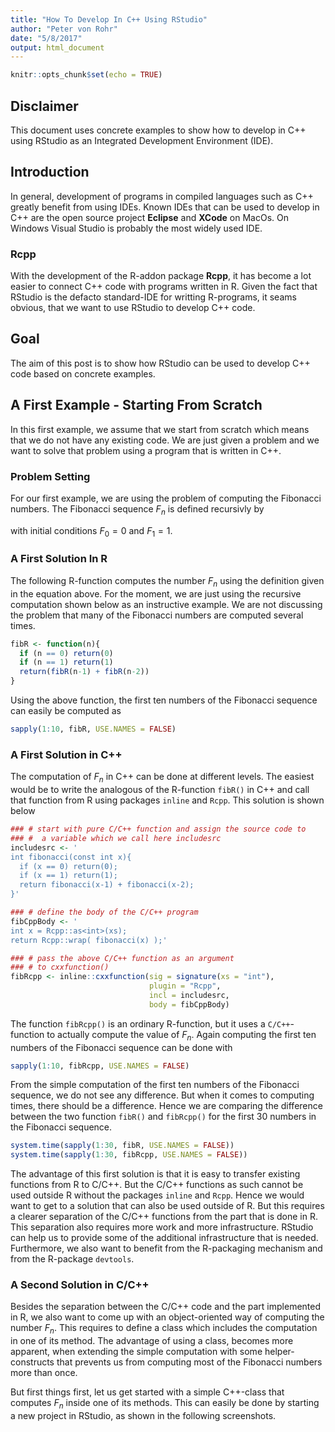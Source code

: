 ```yaml
---
title: "How To Develop In C++ Using RStudio"
author: "Peter von Rohr"
date: "5/8/2017"
output: html_document
---
```


```r
knitr::opts_chunk$set(echo = TRUE)
```

## Disclaimer
This document uses concrete examples to show how to develop in C++ using RStudio as an Integrated Development Environment (IDE).


## Introduction
In general, development of programs in compiled languages such as C++ greatly benefit from using IDEs. Known IDEs that can be used to develop in C++ are the open source project __Eclipse__ and __XCode__ on MacOs. On Windows Visual Studio is probably the most widely used IDE.

### Rcpp
With the development of the R-addon package __Rcpp__, it has become a lot easier to connect C++ code with programs written in R. Given the fact that RStudio is the defacto standard-IDE for writting R-programs, it seams obvious, that we want to use RStudio to develop C++ code.


## Goal
The aim of this post is to show how RStudio can be used to develop C++ code based on concrete examples. 


## A First Example - Starting From Scratch
In this first example, we assume that we start from scratch which means that we do not have any existing code. We are just given a problem and we want to solve that problem using a program that is written in C++. 

### Problem Setting
For our first example, we are using the problem of computing the Fibonacci numbers. The Fibonacci sequence $F_n$ is defined recursivly by 

\begin{equation}
F_n = F_{n-2} + F_{n-1}
\label{eq:FibDef}
\end{equation}

with initial conditions $F_0 = 0$ and $F_1 = 1$. 

### A First Solution In R
The following R-function computes the number $F_n$ using the definition given in the equation above. For the moment, we are just using the recursive computation shown below as an instructive example. We are not discussing the problem that many of the Fibonacci numbers are computed several times.

```r
fibR <- function(n){
  if (n == 0) return(0)
  if (n == 1) return(1)
  return(fibR(n-1) + fibR(n-2))
}
```

Using the above function, the first ten numbers of the Fibonacci sequence can easily be computed as

```r
sapply(1:10, fibR, USE.NAMES = FALSE)
```

### A First Solution in C++
The computation of $F_n$ in C++ can be done at different levels. The easiest would be to write the analogous of the R-function `fibR()` in C++ and call that function from R using packages `inline` and `Rcpp`. This solution is shown below

```r
### # start with pure C/C++ function and assign the source code to
### #  a variable which we call here includesrc
includesrc <- '
int fibonacci(const int x){
  if (x == 0) return(0);
  if (x == 1) return(1);
  return fibonacci(x-1) + fibonacci(x-2);
}'

### # define the body of the C/C++ program
fibCppBody <- '
int x = Rcpp::as<int>(xs);
return Rcpp::wrap( fibonacci(x) );'

### # pass the above C/C++ function as an argument
### # to cxxfunction()
fibRcpp <- inline::cxxfunction(sig = signature(xs = "int"),
                               plugin = "Rcpp",
                               incl = includesrc,
                               body = fibCppBody)
```

The function `fibRcpp()` is an ordinary R-function, but it uses a `C/C++`-function to actually compute the value of $F_n$. Again computing the first ten numbers of the Fibonacci sequence can be done with

```r
sapply(1:10, fibRcpp, USE.NAMES = FALSE)
```

From the simple computation of the first ten numbers of the Fibonacci sequence, we do not see any difference. But when it comes to computing times, there should be a difference. Hence we are comparing the difference between the two function `fibR()` and `fibRcpp()` for the first 30 numbers in the Fibonacci sequence.

```r
system.time(sapply(1:30, fibR, USE.NAMES = FALSE))
system.time(sapply(1:30, fibRcpp, USE.NAMES = FALSE))
```

The advantage of this first solution is that it is easy to transfer existing functions from R to C/C++. But the C/C++ functions as such cannot be used outside R without the packages `inline` and `Rcpp`. Hence we would want to get to a solution that can also be used outside of R. But this requires a clearer separation of the C/C++ functions from the part that is done in R. This separation also requires more work and more infrastructure. RStudio can help us to provide some of the additional infrastructure that is needed. Furthermore, we also want to benefit from the R-packaging mechanism and from the R-package `devtools`.


### A Second Solution in C/C++
Besides the separation between the C/C++ code and the part implemented in R, we also want to come up with an object-oriented way of computing the number $F_n$. This requires to define a class which includes the computation in one of its method. The advantage of using a class, becomes more apparent, when extending the simple computation with some helper-constructs that prevents us from computing most of the Fibonacci numbers more than once. 

But first things first, let us get started with a simple C++-class that computes $F_n$ inside one of its methods. This can easily be done by starting a new project in RStudio, as shown in the following screenshots.
